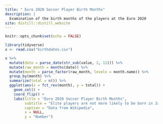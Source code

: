 ```yaml
---
title: " Euro 2020 Soccer Player Birth Months"
description: |
  Examination of the birth months of the players at the Euro 2020
site: distill::distill_website
---
```


```r
knitr::opts_chunk$set(echo = FALSE)

library(tidyverse)
x <- read.csv("birthdates.csv")

```
```r
x %>% 
  mutate(date = parse_date(str_sub(value, 2, 11))) %>% 
  mutate(raw_month = months(date)) %>% 
  mutate(month = parse_factor(raw_month, levels = month.name)) %>% 
  group_by(month) %>% 
  summarize(total = n()) %>% 
  ggplot(aes(x = fct_rev(month), y = total)) +
    geom_col() +
    coord_flip() +
    labs(title = "Euro 2020 Soccer Player Birth Months",
         subtitle = "Elite players are not more likely to be born in January",
         caption = "Data from Wikipedia",
         x = NULL,
         y = "Number")
```

